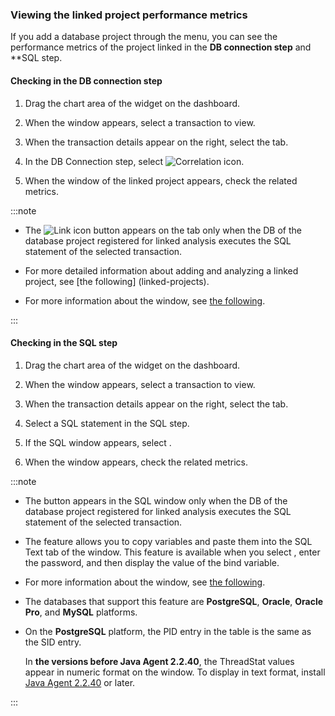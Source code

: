 ### Viewing the linked project performance metrics

If you add a database project through the <Cmdname sid="side_correlatedProjectManagement" className="uitext" /> menu, you can see the performance metrics of the project linked in the **DB connection step** and **SQL step.

#### Checking in the DB connection step

<ImgLang img="linked-projects-check-widget-03.png" desc="Correlated project" />

<ImgLang img="linked-projects-check-widget-04.png" desc="Correlated project" />

1. Drag the chart area of ​​the <Cmdname sid="AA005" className="uitext" /> widget on the dashboard.

2. When the <Cmdname sid="TTL06209" className="uitext" /> window appears, select a transaction to view.

3. When the transaction details appear on the right, select the <Cmdname sid="TTL06126" className="uitext" /> tab.

4. In the DB Connection step, select ![Correlation icon](/img/ic-correlations.svg).

5. When the <Cmdname sid="TTL08442" className="uitext" /> window of the linked project appears, check the related metrics.

:::note

- The ![Link icon](/img/ic-correlations.svg) button appears on the <Cmdname sid="TTL06126" className="uitext" /> tab only when the DB of the database project registered for linked analysis executes the SQL statement of the selected transaction.

- For more detailed information about adding and analyzing a linked project, see [the following] (linked-projects).

- For more information about the <Cmdname sid="TTL08442" className="uitext" /> window, see [the following](linked-projects#TTL08442).

:::

#### Checking in the SQL step

<ImgLang img="linked-projects-check-widget-03.png" desc="Correlated project" />

<ImgLang img="linked-projects-check-widget-06.png" desc="Correlated project" />

1. Drag the chart area of ​​the <Cmdname sid="AA005" className="uitext" /> widget on the dashboard.

2. When the <Cmdname sid="TTL06209" className="uitext" /> window appears, select a transaction to view.

3. When the transaction details appear on the right, select the <Cmdname sid="TTL06126" className="uitext" /> tab.

4. Select a SQL statement in the SQL step.

5. If the <UI>SQL</UI> window appears, select <Cmdname sid="BTN08518" className="uitext" />.

6. When the <Cmdname sid="TTL07860" className="uitext" /> window appears, check the related metrics.

:::note

- The <Cmdname sid="BTN08518" className="uitext" /> button appears in the <UI>SQL</UI> window only when the DB of the database project registered for linked analysis executes the SQL statement of the selected transaction.

- The <Cmdname sid="BTN08840" className="uitext" /> feature allows you to copy variables and paste them into the <UI>SQL Text</UI> tab of the <Cmdname sid="TTL07860" className="uitext" /> window. This feature is available when you select <Cmdname sid="BTN06764" className="uitext" />, enter the password, and then display the value of the bind variable.

- For more information about the <Cmdname sid="TTL07860" className="uitext" /> window, see [the following](linked-projects#TTL07860).

- The databases that support this feature are **PostgreSQL**, **Oracle**, **Oracle Pro**, and **MySQL** platforms.

- On the **PostgreSQL** platform, the <UI>PID</UI> entry in the <Cmdname sid="active_sessions" className="uitext" /> table is the same as the <UI>SID</UI> entry.

  <ImgLang img="apm-linked-projects-postgresql-pid-sid.png" desc="SID" />

  In **the versions before Java Agent 2.2.40**, the <UI>ThreadStat</UI> values appear in numeric format on the <Cmdname sid="acttx" className="uitext" /> window. To display in text format, install [Java Agent 2.2.40](../release-notes/java/java-2_2_40) or later.

:::
